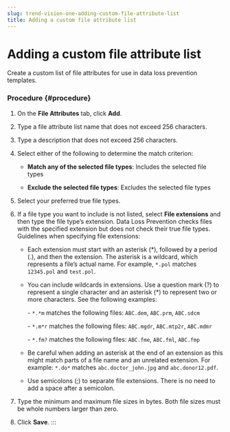 ```yaml
---
slug: trend-vision-one-adding-custom-file-attribute-list
title: Adding a custom file attribute list
---
```

# Adding a custom file attribute list

Create a custom list of file attributes for use in data loss prevention templates.

### Procedure {#procedure}

1.  On the **File Attributes** tab, click **Add**.

2.  Type a file attribute list name that does not exceed 256 characters.

3.  Type a description that does not exceed 256 characters.

4.  Select either of the following to determine the match criterion:

    - **Match any of the selected file types**: Includes the selected file types

    - **Exclude the selected file types**: Excludes the selected file types

5.  Select your preferred true file types.

6.  If a file type you want to include is not listed, select **File extensions** and then type the file type’s extension. Data Loss Prevention checks files with the specified extension but does not check their true file types. Guidelines when specifying file extensions:

    - Each extension must start with an asterisk (\*), followed by a period (.), and then the extension. The asterisk is a wildcard, which represents a file’s actual name. For example, `*.pol` matches `12345.pol` and `test.pol`.

    - You can include wildcards in extensions. Use a question mark (?) to represent a single character and an asterisk (\*) to represent two or more characters. See the following examples:

      \- `*.*m` matches the following files: `ABC.dem`, `ABC.prm`, `ABC.sdcm`

      \- `*.m*r` matches the following files: `ABC.mgdr`, `ABC.mtp2r`, `ABC.mdmr`

      \- `*.fm?` matches the following files: `ABC.fme`, `ABC.fml`, `ABC.fmp`

    - Be careful when adding an asterisk at the end of an extension as this might match parts of a file name and an unrelated extension. For example: `*.do*` matches `abc.doctor_john.jpg` and `abc.donor12.pdf`.

    - Use semicolons (;) to separate file extensions. There is no need to add a space after a semicolon.

7.  Type the minimum and maximum file sizes in bytes. Both file sizes must be whole numbers larger than zero.

8.  Click **Save**.
:::
